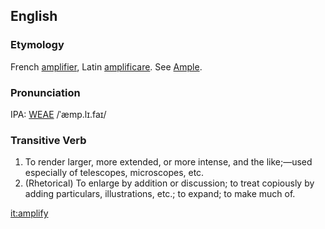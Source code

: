 ==English==
===Etymology===
French [[amplifier]], Latin [[amplificare]].  See  [[Ample]].

===Pronunciation===
IPA: [[WEAE]] /ˈæmp.lɪ.faɪ/

===Transitive Verb===
# To render larger, more extended, or more intense, and the  like;&mdash;used especially of telescopes, microscopes, etc.
# (Rhetorical) To enlarge by addition or discussion; to treat copiously by adding particulars, illustrations, etc.; to expand; to make much of.
<!-- material copied from Webster's Revised Unabridged Dictionary (1913) -->

[[it:amplify]]